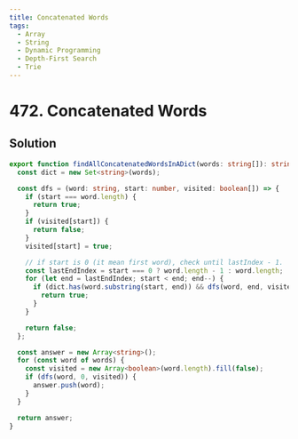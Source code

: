 ```yaml
---
title: Concatenated Words
tags:
  - Array
  - String
  - Dynamic Programming
  - Depth-First Search
  - Trie
---
```


# 472. Concatenated Words

<Badges>
  <LevelBadge level="hard" />
  <TopicBadge name="Array" slug="array" />
  <TopicBadge name="String" slug="string" />
  <TopicBadge name="Dynamic Programming" slug="dynamic-programming" />
  <TopicBadge name="Depth-First Search" slug="depth-first-search" />
  <TopicBadge name="Trie" slug="trie" />
</Badges>

## Solution

```typescript filename="solution.ts" copy
export function findAllConcatenatedWordsInADict(words: string[]): string[] {
  const dict = new Set<string>(words);

  const dfs = (word: string, start: number, visited: boolean[]) => {
    if (start === word.length) {
      return true;
    }
    if (visited[start]) {
      return false;
    }
    visited[start] = true;

    // if start is 0 (it mean first word), check until lastIndex - 1.
    const lastEndIndex = start === 0 ? word.length - 1 : word.length;
    for (let end = lastEndIndex; start < end; end--) {
      if (dict.has(word.substring(start, end)) && dfs(word, end, visited)) {
        return true;
      }
    }

    return false;
  };

  const answer = new Array<string>();
  for (const word of words) {
    const visited = new Array<boolean>(word.length).fill(false);
    if (dfs(word, 0, visited)) {
      answer.push(word);
    }
  }

  return answer;
}
```

<ProblemLink
  codingSite="leetcode"
  href="https://leetcode.com/problems/concatenated-words"
  title="Concatenated Words"
/>
